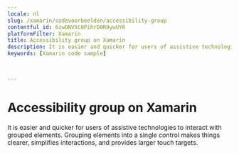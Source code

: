 ```yaml
---
locale: nl
slug: /xamarin/codevoorbeelden/accessibility-group
contentful_id: 6zwDNV5C0PihrD0R9ywUYR
platformFilter: Xamarin
title: Accessibility group on Xamarin
description: It is easier and quicker for users of assistive technologies to interact with grouped elements.
keywords: [Xamarin code sample]


	
---
```


# Accessibility group on Xamarin

It is easier and quicker for users of assistive technologies to interact with grouped elements. Grouping elements into a single control makes things clearer, simplifies interactions, and provides larger touch targets.

<CodeSample id="accessibility-group" locale="nl" platform="xamarin"/>